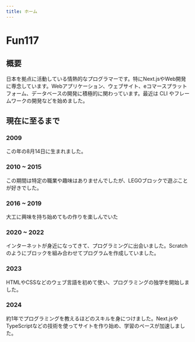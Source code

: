 ```yaml
---
title: ホーム
---
```


<div className="flex flex-wrap justify-center items-center gap-2 md:gap-4">
  <Logo width="152" height="152" />
  <h1 className="headline italic text-4xl font-bold">Fun117</h1>
</div>

## 概要

日本を拠点に活動している情熱的なプログラマーです。特にNext.jsやWeb開発に専念しています。Webアプリケーション、ウェブサイト、eコマースプラットフォーム、データベースの開発に積極的に関わっています。最近は CLI やフレームワークの開発などを始めました。


## 現在に至るまで

<Steps>

### 2009

この年の8月14日に生まれました。

### 2010 ~ 2015

この期間は特定の職業や趣味はありませんでしたが、LEGOブロックで遊ぶことが好きでした。

### 2016 ~ 2019

大工に興味を持ち始めてもの作りを楽しんでいた

### 2020 ~ 2022

インターネットが身近になってきて、プログラミングに出会いました。Scratch のようにブロックを組み合わせてプログラムを作成していました。

### 2023

HTMLやCSSなどのウェブ言語を初めて使い、プログラミングの独学を開始しました。


### 2024

約1年でプログラミングを教えるほどのスキルを身につけました。Next.jsやTypeScriptなどの技術を使ってサイトを作り始め、学習のペースが加速しました。

</Steps>